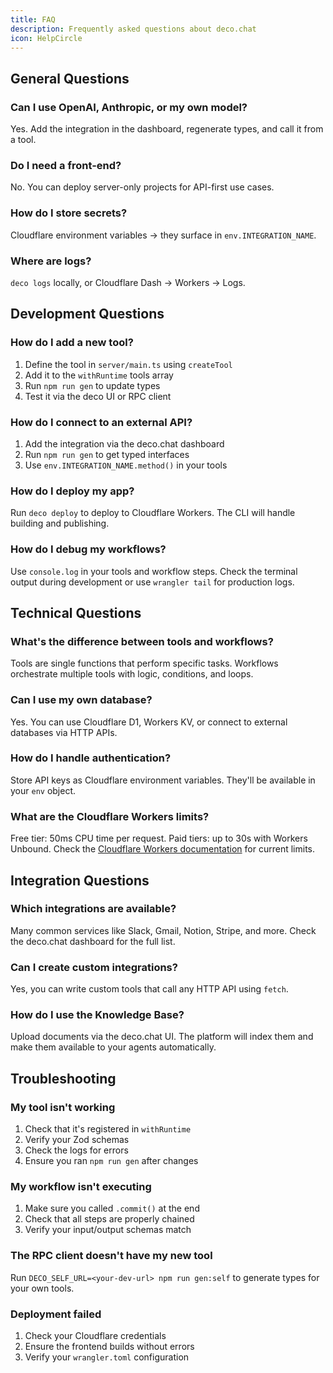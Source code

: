 ```yaml
---
title: FAQ
description: Frequently asked questions about deco.chat
icon: HelpCircle
---
```


## General Questions

### Can I use OpenAI, Anthropic, or my own model?

Yes. Add the integration in the dashboard, regenerate types, and call it from a tool.

### Do I need a front-end?

No. You can deploy server-only projects for API-first use cases.

### How do I store secrets?

Cloudflare environment variables → they surface in `env.INTEGRATION_NAME`.

### Where are logs?

`deco logs` locally, or Cloudflare Dash → Workers → Logs.

## Development Questions

### How do I add a new tool?

1. Define the tool in `server/main.ts` using `createTool`
2. Add it to the `withRuntime` tools array
3. Run `npm run gen` to update types
4. Test it via the deco UI or RPC client

### How do I connect to an external API?

1. Add the integration via the deco.chat dashboard
2. Run `npm run gen` to get typed interfaces
3. Use `env.INTEGRATION_NAME.method()` in your tools

### How do I deploy my app?

Run `deco deploy` to deploy to Cloudflare Workers. The CLI will handle building and publishing.

### How do I debug my workflows?

Use `console.log` in your tools and workflow steps. Check the terminal output during development or use `wrangler tail` for production logs.

## Technical Questions

### What's the difference between tools and workflows?

Tools are single functions that perform specific tasks. Workflows orchestrate multiple tools with logic, conditions, and loops.

### Can I use my own database?

Yes. You can use Cloudflare D1, Workers KV, or connect to external databases via HTTP APIs.

### How do I handle authentication?

Store API keys as Cloudflare environment variables. They'll be available in your `env` object.

### What are the Cloudflare Workers limits?

Free tier: 50ms CPU time per request. Paid tiers: up to 30s with Workers Unbound. Check the [Cloudflare Workers documentation](https://developers.cloudflare.com/workers/) for current limits.

## Integration Questions

### Which integrations are available?

Many common services like Slack, Gmail, Notion, Stripe, and more. Check the deco.chat dashboard for the full list.

### Can I create custom integrations?

Yes, you can write custom tools that call any HTTP API using `fetch`.

### How do I use the Knowledge Base?

Upload documents via the deco.chat UI. The platform will index them and make them available to your agents automatically.

## Troubleshooting

### My tool isn't working

1. Check that it's registered in `withRuntime`
2. Verify your Zod schemas
3. Check the logs for errors
4. Ensure you ran `npm run gen` after changes

### My workflow isn't executing

1. Make sure you called `.commit()` at the end
2. Check that all steps are properly chained
3. Verify your input/output schemas match

### The RPC client doesn't have my new tool

Run `DECO_SELF_URL=<your-dev-url> npm run gen:self` to generate types for your own tools.

### Deployment failed

1. Check your Cloudflare credentials
2. Ensure the frontend builds without errors
3. Verify your `wrangler.toml` configuration
